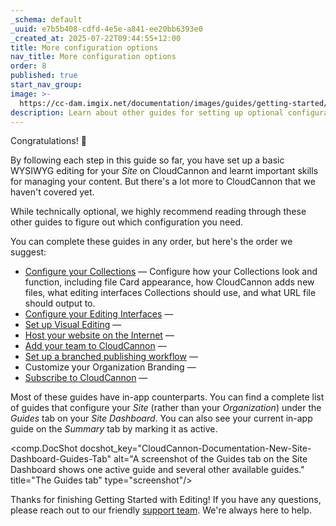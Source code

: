 ```yaml
---
_schema: default
_uuid: e7b5b408-cdfd-4e5e-a841-ee20bb6393e0
_created_at: 2025-07-22T09:44:55+12:00
title: More configuration options
nav_title: More configuration options
order: 8
published: true
start_nav_group:
image: >-
  https://cc-dam.imgix.net/documentation/images/guides/getting-started/guide-thumbnails/CloudCannon-Getting-Started-Thumbnail-Universal.png
description: Learn about other guides for setting up optional configuration in CloudCannon.
---
```

Congratulations! 🎉

By following each step in this guide so far, you have set up a basic WYSIWYG editing for your *Site* on CloudCannon and learnt important skills for managing your content. But there's a lot more to CloudCannon that we haven't covered yet.

While technically optional, we highly recommend reading through these other guides to figure out which configuration you need.

You can complete these guides in any order, but here's the order we suggest:

* [Configure your Collections](/documentation/guides/configure-your-collections/) — Configure how your Collections look and function, including file Card appearance, how CloudCannon adds new files, what editing interfaces Collections should use, and what URL file should output to.
* [Configure your Editing Interfaces](/documentation/guides/configure-your-editing-interfaces/) —
* [Set up Visual Editing](/documentation/guides/set-up-visual-editing/) —
* [Host your website on the Internet](/documentation/guides/host-your-website/) —
* [Add your team to CloudCannon](/documentation/guides/add-your-team-to-cloudcannon/) —
* [Set up a branched publishing workflow](/documentation/guides/set-up-a-branched-publishing-workflow/) —
* Customize your Organization Branding —
* [Subscribe to CloudCannon](/documentation/guides/subscribe-to-cloudcannon/) —

Most of these guides have in-app counterparts. You can find a complete list of guides that configure your *Site* (rather than your *Organization*) under the *Guides* tab on your *Site Dashboard*. You can also see your current in-app guide on the *Summary* tab by marking it as active.

<comp.DocShot docshot_key="CloudCannon-Documentation-New-Site-Dashboard-Guides-Tab" alt="A screenshot of the Guides tab on the Site Dashboard shows one active guide and several other available guides." title="The Guides tab" type="screenshot"/>

Thanks for finishing Getting Started with Editing! If you have any questions, please reach out to our friendly [support team](/support/). We're always here to help.